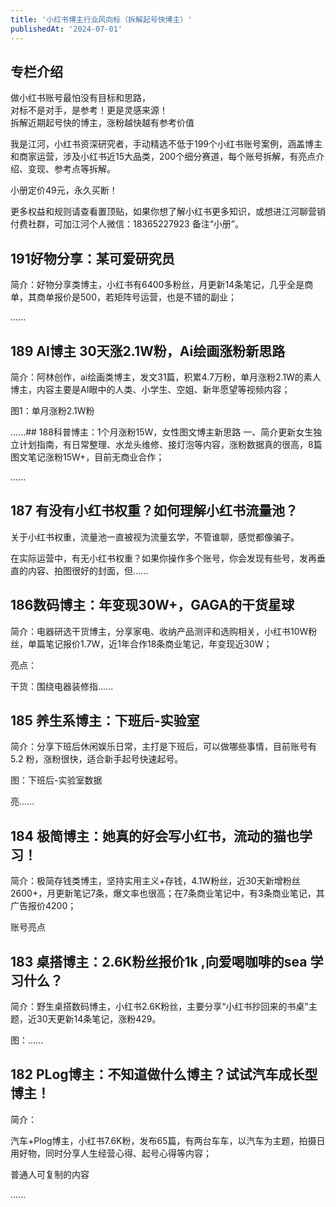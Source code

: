 ```yaml
---
title: '小红书博主行业风向标（拆解起号快博主）'
publishedAt: '2024-07-01'
---
```


## 专栏介绍

做小红书账号最怕没有目标和思路，  
对标不是对手，是参考！更是灵感来源！  
拆解近期起号快的博主，涨粉越快越有参考价值  
  
我是江河，小红书资深研究者，手动精选不低于199个小红书账号案例，涵盖博主和商家运营，涉及小红书近15大品类，200个细分赛道，每个账号拆解，有亮点介绍、变现、参考点等拆解。  
  
小册定价49元，永久买断！  
  
更多权益和规则请查看置顶贴，如果你想了解小红书更多知识，或想进江河聊营销付费社群，可加江河个人微信：18365227923 备注“小册”。

## 191好物分享：某可爱研究员
简介：好物分享类博主，小红书有6400多粉丝，月更新14条笔记，几乎全是商单，其商单报价是500，若矩阵号运营，也是不错的副业；

 ......

## 189 AI博主 30天涨2.1W粉，Ai绘画涨粉新思路
简介：阿林创作，ai绘画类博主，发文31篇，积累4.7万粉，单月涨粉2.1W的素人博主，内容主要是AI眼中的人类、小学生、空姐、新年愿望等视频内容；

图1：单月涨粉2.1W粉

......## 188科普博主：1个月涨粉15W，女性图文博主新思路
一、简介更新女生独立计划指南，有日常整理、水龙头维修、接灯泡等内容，涨粉数据真的很高，8篇图文笔记涨粉15W+，目前无商业合作；

 ......

## 187 有没有小红书权重？如何理解小红书流量池？
关于小红书权重，流量池一直被视为流量玄学，不管谁聊，感觉都像骗子。

在实际运营中，有无小红书权重？如果你操作多个账号，你会发现有些号，发再垂直的内容、拍图很好的封面，但......

## 186数码博主：年变现30W+，GAGA的干货星球
简介：电器研选干货博主，分享家电、收纳产品测评和选购相关，小红书10W粉丝，单篇笔记报价1.7W，近1年合作18条商业笔记，年变现近30W；

亮点：

干货：围绕电器装修指......

## 185 养生系博主：下班后-实验室
简介：分享下班后休闲娱乐日常，主打是下班后，可以做哪些事情，目前账号有5.2 粉，涨粉很快，适合新手起号快速起号。

图：下班后-实验室数据

亮......

## 184 极简博主：她真的好会写小红书，流动的猫也学习！
简介：极简存钱类博主，坚持实用主义+存钱，4.1W粉丝，近30天新增粉丝2600+，月更新笔记7条，爆文率也很高；在7条商业笔记中，有3条商业笔记，其广告报价4200；

账号亮点

## 183 桌搭博主：2.6K粉丝报价1k ,向爱喝咖啡的sea 学习什么？
简介：野生桌搭数码博主，小红书2.6K粉丝，主要分享“小红书抄回来的书桌”主题，近30天更新14条笔记，涨粉429。

 图：......

## 182 PLog博主：不知道做什么博主？试试汽车成长型博主！
简介：

汽车+Plog博主，小红书7.6K粉，发布65篇，有两台车车，以汽车为主题，拍摄日用好物，同时分享人生经营心得、起号心得等内容；

普通人可复制的内容

......

